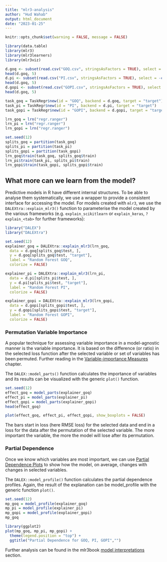 ```yaml
---
title: "mlr3-analysis"
author: "Hud Wahab"
output: html_document
date: "2023-01-25"
---
```


```r
knitr::opts_chunk$set(warning = FALSE, message = FALSE) 
```

```r
library(data.table)
library(mlr3)
library(mlr3learners)
library(mlr3viz)

d.goq <- subset(read.csv("GOQ.csv", stringsAsFactors = TRUE), select = -c(campaign, initial))
head(d.goq, 5)
d.pi <- subset(read.csv("PI.csv", stringsAsFactors = TRUE), select = -c(campaign, initial))
head(d.goq, 5)
d.gopi <- subset(read.csv("GOPI.csv", stringsAsFactors = TRUE), select = -c(campaign, initial))
head(d.goq, 5)

```

```r
task_goq = TaskRegr$new(id = "GOQ", backend = d.goq, target = "target")
task_pi = TaskRegr$new(id = "PI", backend = d.pi, target = "target")
task_gopi = TaskRegr$new(id = "GOPI", backend = d.gopi, target = "target")
```

```r
lrn_goq = lrn("regr.ranger")
lrn_pi = lrn("regr.ranger")
lrn_gopi = lrn("regr.ranger")
```

```r
set.seed(12)
splits_goq = partition(task_goq)
splits_pi = partition(task_pi)
splits_gopi = partition(task_gopi)
lrn_goq$train(task_goq, splits_goq$train)
lrn_pi$train(task_pi, splits_pi$train)
lrn_gopi$train(task_gopi, splits_gopi$train)
```

## What more can we learn from the model?

Predictive models in R have different internal structures. To be able to analyse them systematically, we use a wrapper to provide a consistent interface for accessing the model. For models created with `mlr3`, we use the `DALEXtra::explain_mlr3()` function to parameterise the model created by the various frameworks (e.g. `explain_scikitlearn` or `explain_keras`, `?explain_<tab>` for further frameworks):

```r
library("DALEX")
library("DALEXtra")

set.seed(12)
explainer_goq = DALEXtra::explain_mlr3(lrn_goq,
  data = d.goq[splits_goq$test, ],
  y = d.goq[splits_goq$test, "target"],
  label = "Random Forest GOQ",
  colorize = FALSE)

explainer_pi = DALEXtra::explain_mlr3(lrn_pi,
  data = d.pi[splits_pi$test, ],
  y = d.pi[splits_pi$test, "target"],
  label = "Random Forest PI",
  colorize = FALSE)

explainer_gopi = DALEXtra::explain_mlr3(lrn_gopi,
  data = d.gopi[splits_gopi$test, ],
  y = d.gopi[splits_gopi$test, "target"],
  label = "Random Forest GOPI",
  colorize = FALSE)
```

### Permutation Variable Importance

A popular technique for assessing variable importance in a model-agnostic manner is the variable importance. It is based on the difference (or ratio) in the selected loss function after the selected variable or set of variables has been permuted. Further reading in the [Variable-importance Measures](https://ema.drwhy.ai/featureImportance.html) chapter.

The `DALEX::model_parts()` function calculates the importance of variables and its results can be visualized with the generic `plot()` function.

```r
set.seed(12)
effect_goq = model_parts(explainer_goq)
effect_pi = model_parts(explainer_pi)
effect_gopi = model_parts(explainer_gopi)
head(effect_goq)
```

```r
plot(effect_goq, effect_pi, effect_gopi, show_boxplots = FALSE) 
```

The bars start in loss (here RMSE loss) for the selected data and end in a loss for the data after the permutation of the selected variable. The more important the variable, the more the model will lose after its permutation.

### Partial Dependence

Once we know which variables are most important, we can use [Partial Dependence Plots](https://ema.drwhy.ai/partialDependenceProfiles.html) to show how the model, on average, changes with changes in selected variables.

The `DALEX::model_profile()` function calculates the partial dependence profiles. Again, the result of the explanation can be model_profile with the generic function `plot()`.

```r
set.seed(12)
mp_goq = model_profile(explainer_goq)
mp_pi = model_profile(explainer_pi)
mp_gopi = model_profile(explainer_gopi)
mp_goq
```

```r
library(ggplot2)
plot(mp_goq, mp_pi, mp_gopi) + 
  theme(legend.position = "top") + 
  ggtitle("Partial Dependence for GOQ, PI, GOPI","")
```

Further analysis can be found in the mlr3book [model interpretations](https://mlr3book.mlr-org.com/interpretation.html) section.
